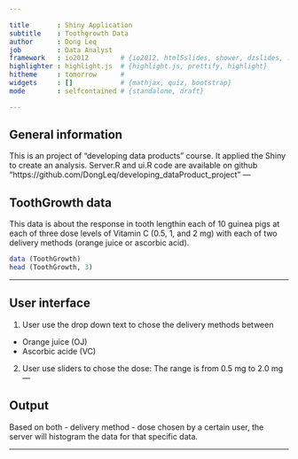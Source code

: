 ```yaml
---

title       : Shiny Application
subtitle    : Toothgrowth Data
author      : Dong Leq
job         : Data Analyst
framework   : io2012        # {io2012, html5slides, shower, dzslides, ...}
highlighter : highlight.js  # {highlight.js, prettify, highlight}
hitheme     : tomorrow      # 
widgets     : []            # {mathjax, quiz, bootstrap}
mode        : selfcontained # {standalone, draft}

---
```


## General information

This is an project of "developing data products" course.
It applied the Shiny to create an analysis.
Server.R and ui.R code are available on github "https://github.com/DongLeq/developing_dataProduct_project"
--- 

## ToothGrowth data

This data is about the response in tooth lengthin each of 10 guinea pigs at each of three dose levels of Vitamin C (0.5, 1, and 2 mg) with each of two delivery methods (orange juice or ascorbic acid).

```r
data (ToothGrowth)
head (ToothGrowth, 3)
```
---

## User interface

1. User use the drop down text to chose the delivery methods between
- Orange juice (OJ)
- Ascorbic acide (VC)

2. User use sliders to chose the dose:
The range is from 0.5 mg to 2.0 mg
---

## Output

Based on both
- delivery method
- dose
chosen by a certain user,
the server will histogram the data for that specific data.

---



